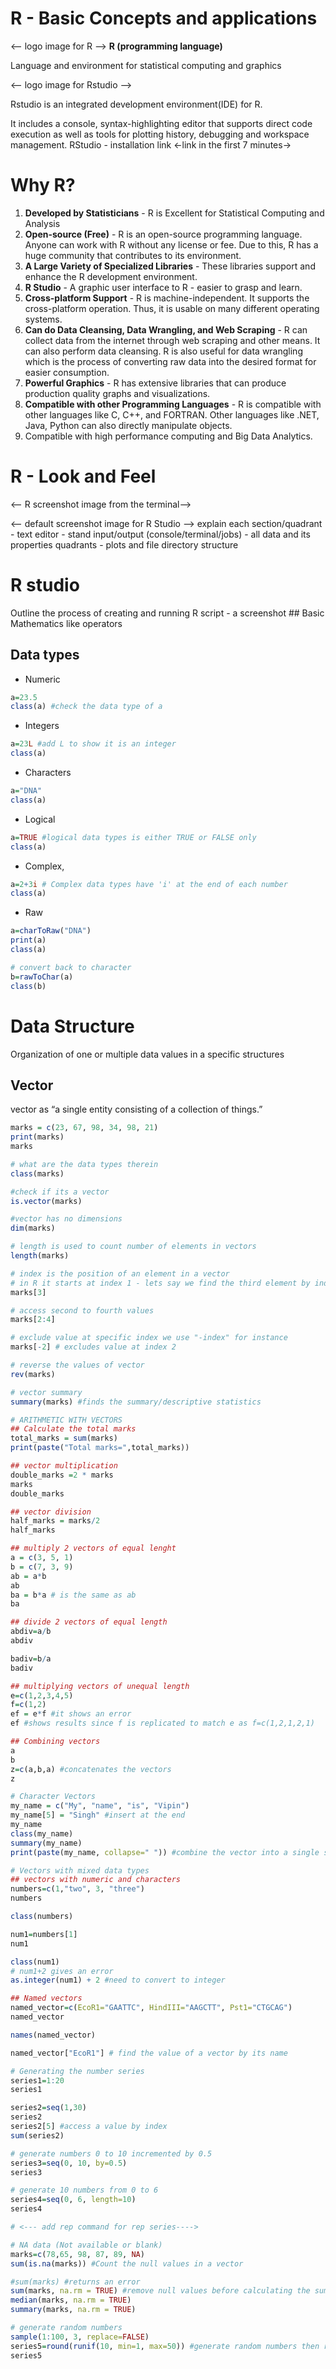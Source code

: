 # R - Basic Concepts and applications 

<-- logo image for R --> 
**R (programming language)**

Language and environment for statistical computing and graphics 

<-- logo image for Rstudio --> 

Rstudio is an integrated development environment(IDE) for R. 

It includes a console, syntax-highlighting editor that supports direct code execution as well as tools for plotting history, debugging and workspace management. 
RStudio - installation link <-link in the first 7 minutes->

# Why R? 

1. **Developed by Statisticians** - R is Excellent for Statistical Computing and Analysis 
2. **Open-source (Free)** - R is an open-source programming language. Anyone can work with R without any license or fee. Due to this, R has a huge community that contributes to its environment. 
3. **A Large Variety of Specialized Libraries** - These libraries support and enhance the R development environment.
4. **R Studio** - A graphic user interface to R - easier to grasp and learn. 
5. **Cross-platform Support** - R is machine-independent. It supports the cross-platform operation. Thus, it is usable on many different operating systems.
6. **Can do Data Cleansing, Data Wrangling, and Web Scraping** - R can collect data from the internet through web scraping and other means. It can also perform data cleansing. R is also useful for data wrangling which is the process of converting raw data into the desired format for easier consumption. 
7. **Powerful Graphics** - R has extensive libraries that can produce production quality graphs and visualizations. 
8. **Compatible with other Programming Languages** - R is compatible with other languages like C, C++, and FORTRAN. Other languages like .NET, Java, Python can also directly manipulate objects.
9. Compatible with high performance computing and Big Data Analytics. 

# R - Look and Feel

<-- R screenshot image from the terminal-->

<-- default screenshot image for R Studio --> 
explain each section/quadrant
- text editor 
- stand input/output (console/terminal/jobs)
- all data and its properties quadrants 
- plots and file directory structure

# R studio
Outline the process of creating and running R script - a screenshot 
## Basic Mathematics like operators 

## Data types 
- Numeric
```r
a=23.5
class(a) #check the data type of a 
```

- Integers
```r
a=23L #add L to show it is an integer
class(a)
```

- Characters
```r
a="DNA"
class(a)
```

- Logical 
```r
a=TRUE #logical data types is either TRUE or FALSE only
class(a)
```

- Complex, 
```r
a=2+3i # Complex data types have 'i' at the end of each number
class(a)
```

- Raw
```r
a=charToRaw("DNA")
print(a)
class(a)

# convert back to character 
b=rawToChar(a)
class(b)
```

# Data Structure
Organization of one or multiple data values in a specific structures 

## Vector 
vector as “a single entity consisting of a collection of things.” 
```r
marks = c(23, 67, 98, 34, 98, 21)
print(marks)
marks

# what are the data types therein
class(marks)

#check if its a vector 
is.vector(marks)

#vector has no dimensions
dim(marks)

# length is used to count number of elements in vectors
length(marks)

# index is the position of an element in a vector 
# in R it starts at index 1 - lets say we find the third element by index 3
marks[3]

# access second to fourth values
marks[2:4]

# exclude value at specific index we use "-index" for instance 
marks[-2] # excludes value at index 2

# reverse the values of vector 
rev(marks)

# vector summary
summary(marks) #finds the summary/descriptive statistics

# ARITHMETIC WITH VECTORS 
## Calculate the total marks 
total_marks = sum(marks)
print(paste("Total marks=",total_marks))

## vector multiplication
double_marks =2 * marks 
marks
double_marks

## vector division 
half_marks = marks/2
half_marks

## multiply 2 vectors of equal lenght 
a = c(3, 5, 1)
b = c(7, 3, 9)
ab = a*b
ab
ba = b*a # is the same as ab
ba

## divide 2 vectors of equal length 
abdiv=a/b
abdiv

badiv=b/a
badiv

## multiplying vectors of unequal length
e=c(1,2,3,4,5)
f=c(1,2)
ef = e*f #it shows an error
ef #shows results since f is replicated to match e as f=c(1,2,1,2,1)

## Combining vectors 
a
b
z=c(a,b,a) #concatenates the vectors 
z

# Character Vectors 
my_name = c("My", "name", "is", "Vipin")
my_name[5] = "Singh" #insert at the end 
my_name
class(my_name)
summary(my_name)
print(paste(my_name, collapse=" ")) #combine the vector into a single string 

# Vectors with mixed data types
## vectors with numeric and characters 
numbers=c(1,"two", 3, "three")
numbers

class(numbers)

num1=numbers[1]
num1 

class(num1)
# num1+2 gives an error  
as.integer(num1) + 2 #need to convert to integer

## Named vectors
named_vector=c(EcoR1="GAATTC", HindIII="AAGCTT", Pst1="CTGCAG")
named_vector

names(named_vector)

named_vector["EcoR1"] # find the value of a vector by its name 

# Generating the number series 
series1=1:20
series1

series2=seq(1,30)
series2
series2[5] #access a value by index 
sum(series2) 

# generate numbers 0 to 10 incremented by 0.5
series3=seq(0, 10, by=0.5)
series3

# generate 10 numbers from 0 to 6
series4=seq(0, 6, length=10)
series4

# <--- add rep command for rep series---->

# NA data (Not available or blank)
marks=c(78,65, 98, 87, 89, NA)
sum(is.na(marks)) #Count the null values in a vector 

#sum(marks) #returns an error
sum(marks, na.rm = TRUE) #remove null values before calculating the sum
median(marks, na.rm = TRUE)
summary(marks, na.rm = TRUE)

# generate random numbers 
sample(1:100, 3, replace=FALSE)
series5=round(runif(10, min=1, max=50)) #generate random numbers then round off
series5
```
